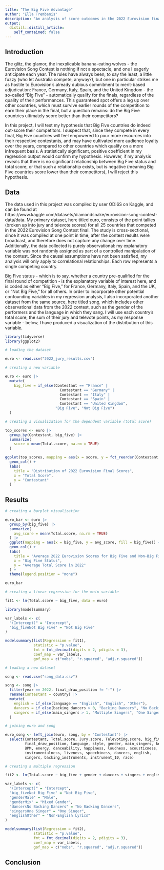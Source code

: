 ```yaml
---
title: "The Big Five Advantage"
author: "Ella Trembanis"
description: "An analysis of score outcomes in the 2022 Eurovision final"
output:
  distill::distill_article:
    self_contained: false
---
```



## Introduction

The glitz, the glamor, the inexplicable banana-eating wolves - the Eurovision Song Contest is nothing if not a spectacle, and one I eagerly anticipate each year. The rules have always been, to say the least, a little fuzzy (who let Australia compete, anyway?), but one in particular strikes me as hostile to Eurovision's already dubious commitment to merit-based adjudication: France, Germany, Italy, Spain, and the United Kingdom - the so-called "Big Five" - automatically qualify for the finals, regardless of the quality of their performances. This guaranteed spot offers a leg up over other countries, which must survive earlier rounds of the competition to earn their place in the final, but a question remains: do the Big Five countries ultimately score better than their competitors?

In this project, I will test my hypothesis that Big Five countries do indeed out-score their competitors. I suspect that, since they compete in every final, Big Five countries will feel empowered to pour more resources into their respective contestants, and may have cultivated more audience loyalty over the years, compared to other countries which qualify on a more infrequent basis. A statistically significant, positive coefficient in my regression output would confirm my hypothesis. However, if my analysis reveals that there is no significant relationship between Big Five status and total score, or that such a relationship exists, but is negative (meaning Big Five countries score lower than their competitors), I will reject this hypothesis.

## Data

The data used in this project was compiled by user ODI6S on Kaggle, and can be found at https://www.kaggle.com/datasets/diamondsnake/eurovision-song-contest-data/data. My primary dataset, here titled euro, consists of the point tallies (broken up into jury and televote scores) for all 25 countries that competed in the 2022 Eurovision Song Contest final. The study is cross-sectional, since it was compiled at one point in time, after the contest results were broadcast, and therefore does not capture any change over time. Additionally, the data collected is purely observational: my explanatory variable was not randomly assigned as part of a controlled manipulation of the contest. Since the causal assumptions have not been satisfied, my analysis will only apply to correlational relationships. Each row represents a single competing country.

Big Five status - which is to say, whether a country pre-qualified for the final round of competition - is the explanatory variable of interest here, and is coded as either "Big Five," for France, Germany, Italy, Spain, and the UK, or "Not Big Five," for all others. In order to incorporate other potential confounding variables in my regression analysis, I also incorporated another dataset from the same source, here titled song, which includes other observational data from the 2022 contest, such as the gender of the performers and the language in which they sang. I will use each country's total score, the sum of their jury and televote points, as my response variable - below, I have produced a visualization of the distribution of this variable.

```r
library(tidyverse)
library(ggplot2)

# loading the dataset

euro <- read.csv("2022_jury_results.csv")

# creating a new variable

euro <- euro |>
  mutate(
    big_five = if_else(Contestant == "France" | 
                         Contestant == "Germany" |
                         Contestant == "Italy" | 
                         Contestant == "Spain" |
                         Contestant == "United Kingdom", 
                       "Big Five", "Not Big Five")
  )
```

```r
# creating a visualization for the dependent variable (total score)

top_scores <- euro |>
  group_by(Contestant, big_five) |>
  summarize(
    score = mean(Total.score, na.rm = TRUE)
  )

ggplot(top_scores, mapping = aes(x = score, y = fct_reorder(Contestant, score))) +
  geom_col() +
  labs(
    title = "Distribution of 2022 Eurovision Final Scores",
    x = "Total Score",
    y = "Contestant"
  )
```

## Results

```r
# creating a barplot visualization

euro_bar <- euro |>
  group_by(big_five) |>
  summarize(
    avg_score = mean(Total.score, na.rm = TRUE)
  ) |>
  ggplot(mapping = aes(x = big_five, y = avg_score, fill = big_five)) +
  geom_col() +
  labs(
    title = "Average 2022 Eurovision Scores for Big Five and Non-Big Five Countries",
    x = "Big Five Status",
    y = "Average Total Score in 2022"
  ) +
  theme(legend.position = "none")

euro_bar
```

```r
# creating a linear regression for the main variable

fit1 <- lm(Total.score ~ big_five, data = euro)

library(modelsummary)

var_labels <- c(
  "(Intercept)" = "Intercept",
  "big_fiveNot Big Five" = "Not Big Five"
)

modelsummary(list(Regression = fit1),
             statistic = "p.value",
             fmt = fmt_decimal(digits = 2, pdigits = 3),
             coef_map = var_labels,
             gof_map = c("nobs", "r.squared", "adj.r.squared"))
```

```r
# loading a new dataset

song <- read.csv("song_data.csv")

song <- song |>
  filter(year == 2022, final_draw_position != "-") |>
  rename(Contestant = country) |>
  mutate(
    english = if_else(language == "English", "English", "Other"),
    dancers = if_else(backing_dancers > 0, "Backing Dancers", "No Backing Dancers"),
    singers = if_else(main_singers > 1, "Multiple Singers", "One Singer")
  )

# joining euro and song

euro_song <- left_join(euro, song, by = 'Contestant') |>
  select(Contestant, Total.score, Jury.score, Televoting.score, big_five, 
         final_draw_position, language, style, gender, main_singers, key, 
         BPM, energy, danceability, happiness, loudness, acousticness, 
         instrumentalness, liveness, speechiness, dancers, english,
         singers, backing_instruments, instrument_10, race)
```

```r
# creating a multiple regression

fit2 <- lm(Total.score ~ big_five + gender + dancers + singers + english, data = euro_song)

var_labels <- c(
  "(Intercept)" = "Intercept",
  "big_fiveNot Big Five" = "Not Big Five",
  "genderMale" = "Male",
  "genderMix" = "Mixed Gender",
  "dancersNo Backing Dancers" = "No Backing Dancers",
  "singersOne Singer" = "One Singer",
  "englishOther" = "Non-English Lyrics"
)

modelsummary(list(Regression = fit2),
             statistic = "p.value",
             fmt = fmt_decimal(digits = 2, pdigits = 3),
             coef_map = var_labels,
             gof_map = c("nobs", "r.squared", "adj.r.squared"))
```


## Conclusion